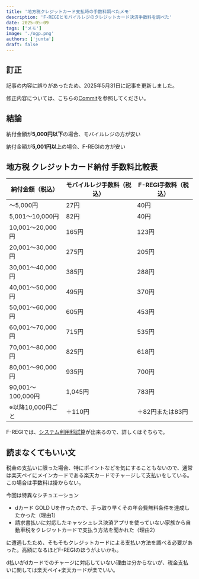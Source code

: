 ---
title: '地方税クレジットカード支払時の手数料調べたメモ'
description: 'F-REGIとモバイルレジのクレジットカード決済手数料を調べた'
date: 2025-05-09
tags: ['メモ']
image: './ogp.png'
authors: ['junta']
draft: false
---

## 訂正

記事の内容に誤りがあったため、2025年5月31日に記事を更新しました。

修正内容については、こちらの[Commit](https://github.com/KatoJunta/blog.kato.ne.jp/commit/x)を参照してください。

## 結論

納付金額が**5,000円以下**の場合、モバイルレジの方が安い

納付金額が**5,001円以上**の場合、F-REGIの方が安い

## 地方税 クレジットカード納付 手数料比較表

| 納付金額（税込）        | モバイルレジ手数料（税込） | F-REGI手数料（税込） |
| --------------- | ------------- | ------------------ |
| ～5,000円         | 27円           | 40円            |
| 5,001～10,000円   | 82円           | 40円            |
| 10,001～20,000円  | 165円          | 123円           |
| 20,001～30,000円  | 275円          | 205円           |
| 30,001～40,000円  | 385円          | 288円           |
| 40,001～50,000円  | 495円          | 370円           |
| 50,001～60,000円  | 605円          | 453円           |
| 60,001～70,000円  | 715円          | 535円           |
| 70,001～80,000円  | 825円          | 618円           |
| 80,001～90,000円  | 935円          | 700円           |
| 90,001～100,000円 | 1,045円        | 783円           |
| ※以降10,000円ごと    | ＋110円         | ＋82円または83円     |

F-REGIでは、[システム利用料試算](https://eltax.f-regi.com/fc/relay/payment/calculate)が出来るので、詳しくはそちらで。

## 読まなくてもいい文

税金の支払いに限った場合、特にポイントなどを気にすることもないので、通常は楽天ペイにメインカードである楽天カードでチャージして支払いをしている。この場合は手数料は掛からない。

今回は特異なシチュエーション

- dカード GOLD Uを作ったので、手っ取り早くその年会費無料条件を達成したかった（理由1）
- 請求書払いに対応したキャッシュレス決済アプリを使っていない家族から自動車税をクレジットカードで支払う方法を聞かれた（理由2）

に遭遇したため、そもそもクレジットカードによる支払い方法を調べる必要があった。高額になるほどF-REGIのほうがよいかも。

d払いがdカードでのチャージに対応していない理由は分からないが、税金支払いに関しては楽天ペイ+楽天カードが楽でいい。
